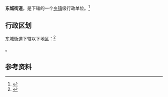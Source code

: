{{中国乡级行政区|14/08/02/002/000}}

'''东城街道'''，是{{PRC admin/fullname|14/08/02/002/000|3}}下辖的一个[[乡镇|乡镇]]级行政单位。<ref>{{PRC admin/ref sgc|{{PRC admin/parent|14/08/02/002/000}}}}</ref>

== 行政区划 ==

东城街道下辖以下地区：<ref>{{PRC admin/ref sgc|14/08/02/002/000}}</ref>

{{PRC admin/children|14/08/02/002/000}}。

== 参考资料 ==

{{reflist}}

{{行政区划小作品}}
{{PRC admin/navcat|14/08/02/002/000}}